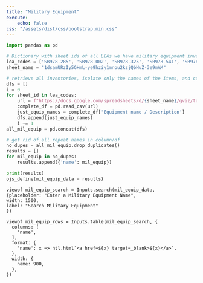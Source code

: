 ```yaml
---
title: "Military Equipment"
execute:
    echo: false
css: "/assets/dist/css/bootstrap.min.css"
---
```


```python
import pandas as pd
```

```python
# Dictionary with sheet ids of all LEAs we have military equipment inventories of 
lea_codes = ['SB978-285', 'SB978-002', 'SB978-325', 'SB978-541', 'SB978-413', 'SB978-800', 'SB978-740', 'SB978-457', 'SB978-021', 'SB978-083', 'SB978-085', 'SB978-100', 'SB978-165', 'SB978-175', 'SB978-197', 'SB978-192', 'SB978-200', 'SB978-258', 'SB978-276', 'SB978-284', 'SB978-373', 'SB978-381', 'SB978-392', 'SB978-403', 'SB978-412', 'SB978-422', 'SB978-447', 'SB978-460', 'SB978-463', 'SB978-492', 'SB978-584', 'SB978-603', 'SB978-620']
sheet_name = "1dsamURzIy5GHmL-ye9hziy1mnou2kzjQbHuZ-3e9mAM"
```

```python
# retrieve all inventories, isolate only the names of the items, and concat all dfs
dfs = []
i = 0
for sheet_id in lea_codes: 
    url = f"https://docs.google.com/spreadsheets/d/{sheet_name}/gviz/tq?tqx=out:csv&sheet={sheet_id}"
    complete_df = pd.read_csv(url)
    just_equip_names = complete_df['Equipment name / Description']
    dfs.append(just_equip_names)
    i += 1
all_mil_equip = pd.concat(dfs)

```

```python
# get rid of all repeat names in column/df
no_dupes = all_mil_equip.drop_duplicates()
results = []
for mil_equip in no_dupes:
    results.append({'name': mil_equip})

print(results)
ojs_define(mil_equip_data = results)
```



```ojs
viewof mil_equip_search = Inputs.search(mil_equip_data, 
{placeholder: "Enter a Military Equipment Name", 
width: 1500,
label: "Search Military Equipment"
})

viewof mil_equip_rows = Inputs.table(mil_equip_search, {
  columns: [
    'name',
  ],
  format: {
    'name': x => htl.html`<a href=${x} target=_blank>${x}</a>`,
  },
  width: { 
    name: 900,
  },
})
```


